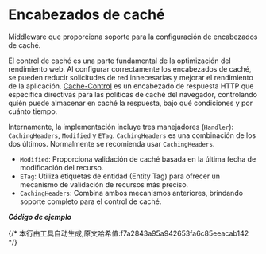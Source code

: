 # Encabezados de caché

Middleware que proporciona soporte para la configuración de encabezados de caché.

El control de caché es una parte fundamental de la optimización del rendimiento web. Al configurar correctamente los encabezados de caché, se pueden reducir solicitudes de red innecesarias y mejorar el rendimiento de la aplicación. [Cache-Control](https://developer.mozilla.org/es/docs/Web/HTTP/Headers/Cache-Control) es un encabezado de respuesta HTTP que especifica directivas para las políticas de caché del navegador, controlando quién puede almacenar en caché la respuesta, bajo qué condiciones y por cuánto tiempo.

Internamente, la implementación incluye tres manejadores (`Handler`): `CachingHeaders`, `Modified` y `ETag`. `CachingHeaders` es una combinación de los dos últimos. Normalmente se recomienda usar `CachingHeaders`.

- `Modified`: Proporciona validación de caché basada en la última fecha de modificación del recurso.
- `ETag`: Utiliza etiquetas de entidad (Entity Tag) para ofrecer un mecanismo de validación de recursos más preciso.
- `CachingHeaders`: Combina ambos mecanismos anteriores, brindando soporte completo para el control de caché.

_**Código de ejemplo**_


<Tabs>
  <Tab label="main.rs">
    <CachingHeadersCode/>
  </Tab>
  <Tab label="Cargo.toml">
    <CachingHeadersCargoCode/>
  </Tab>
</Tabs>
{/* 本行由工具自动生成,原文哈希值:f7a2843a95a942653fa6c85eeacab142 */}